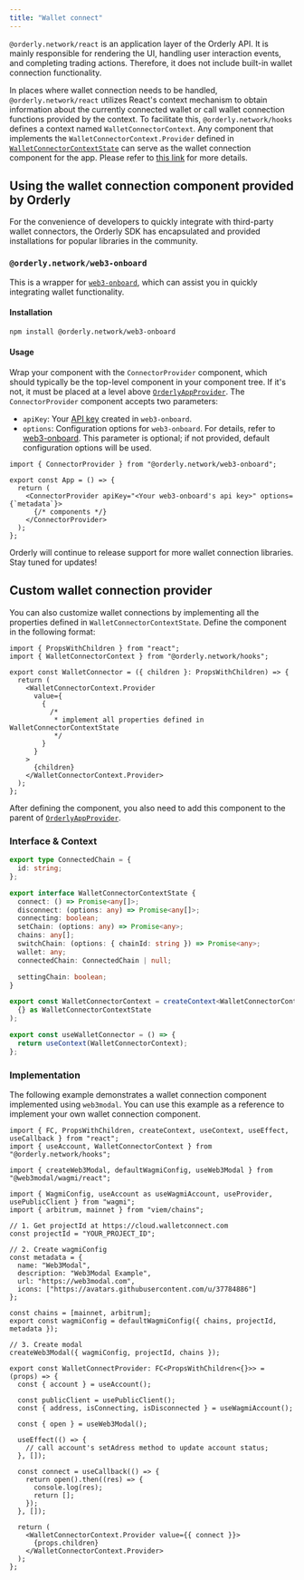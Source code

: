 ```yaml
---
title: "Wallet connect"
---
```


`@orderly.network/react` is an application layer of the Orderly API. It is mainly responsible for rendering the UI, handling user interaction events, and completing trading actions. Therefore, it does not include built-in wallet connection functionality.

In places where wallet connection needs to be handled, `@orderly.network/react` utilizes React's context mechanism to obtain information about the currently connected wallet or call wallet connection functions provided by the context. To facilitate this, `@orderly.network/hooks` defines a context named `WalletConnectorContext`. Any component that implements the `WalletConnectorContext.Provider` defined in [`WalletConnectorContextState`](/) can serve as the wallet connection component for the app. Please refer to [this link](#custom-wallet-connection-provider) for more details.

## Using the wallet connection component provided by Orderly

For the convenience of developers to quickly integrate with third-party wallet connectors, the Orderly SDK has encapsulated and provided installations for popular libraries in the community.

### `@orderly.network/web3-onboard`

This is a wrapper for [`web3-onboard`](https://onboard.blocknative.com/docs/modules/react), which can assist you in quickly integrating wallet functionality.

#### Installation

```bash
npm install @orderly.network/web3-onboard
```

#### Usage

Wrap your component with the `ConnectorProvider` component, which should typically be the top-level component in your component tree. If it's not, it must be placed at a level above [`OrderlyAppProvider`](/sdks/react/configuration#orderlyappprovider). The `ConnectorProvider` component accepts two parameters:

- `apiKey`: Your [API key](https://explorer.blocknative.com/account) created in `web3-onboard`.
- `options`: Configuration options for `web3-onboard`. For details, refer to [web3-onboard](https://onboard.blocknative.com/docs/modules/core#initialization). This parameter is optional; if not provided, default configuration options will be used.

```tsx
import { ConnectorProvider } from "@orderly.network/web3-onboard";

export const App = () => {
  return (
    <ConnectorProvider apiKey="<Your web3-onboard's api key>" options={`metadata`}>
      {/* components */}
    </ConnectorProvider>
  );
};
```

Orderly will continue to release support for more wallet connection libraries. Stay tuned for updates!

## Custom wallet connection provider

You can also customize wallet connections by implementing all the properties defined in `WalletConnectorContextState`. Define the component in the following format:

```tsx
import { PropsWithChildren } from "react";
import { WalletConnectorContext } from "@orderly.network/hooks";

export const WalletConnector = ({ children }: PropsWithChildren) => {
  return (
    <WalletConnectorContext.Provider
      value={
        {
          /*
           * implement all properties defined in WalletConnectorContextState
           */
        }
      }
    >
      {children}
    </WalletConnectorContext.Provider>
  );
};
```

After defining the component, you also need to add this component to the parent of [`OrderlyAppProvider`](/sdks/react/configuration#orderlyappprovider).

### Interface & Context

```typescript copy
export type ConnectedChain = {
  id: string;
};

export interface WalletConnectorContextState {
  connect: () => Promise<any[]>;
  disconnect: (options: any) => Promise<any[]>;
  connecting: boolean;
  setChain: (options: any) => Promise<any>;
  chains: any[];
  switchChain: (options: { chainId: string }) => Promise<any>;
  wallet: any;
  connectedChain: ConnectedChain | null;

  settingChain: boolean;
}

export const WalletConnectorContext = createContext<WalletConnectorContextState>(
  {} as WalletConnectorContextState
);

export const useWalletConnector = () => {
  return useContext(WalletConnectorContext);
};
```

### Implementation

The following example demonstrates a wallet connection component implemented using `web3modal`. You can use this example as a reference to implement your own wallet connection component.

```tsx
import { FC, PropsWithChildren, createContext, useContext, useEffect, useCallback } from "react";
import { useAccount, WalletConnectorContext } from "@orderly.network/hooks";

import { createWeb3Modal, defaultWagmiConfig, useWeb3Modal } from "@web3modal/wagmi/react";

import { WagmiConfig, useAccount as useWagmiAccount, useProvider, usePublicClient } from "wagmi";
import { arbitrum, mainnet } from "viem/chains";

// 1. Get projectId at https://cloud.walletconnect.com
const projectId = "YOUR_PROJECT_ID";

// 2. Create wagmiConfig
const metadata = {
  name: "Web3Modal",
  description: "Web3Modal Example",
  url: "https://web3modal.com",
  icons: ["https://avatars.githubusercontent.com/u/37784886"]
};

const chains = [mainnet, arbitrum];
export const wagmiConfig = defaultWagmiConfig({ chains, projectId, metadata });

// 3. Create modal
createWeb3Modal({ wagmiConfig, projectId, chains });

export const WalletConnectProvider: FC<PropsWithChildren<{}>> = (props) => {
  const { account } = useAccount();

  const publicClient = usePublicClient();
  const { address, isConnecting, isDisconnected } = useWagmiAccount();

  const { open } = useWeb3Modal();

  useEffect(() => {
    // call account's setAdress method to update account status;
  }, []);

  const connect = useCallback(() => {
    return open().then((res) => {
      console.log(res);
      return [];
    });
  }, []);

  return (
    <WalletConnectorContext.Provider value={{ connect }}>
      {props.children}
    </WalletConnectorContext.Provider>
  );
};
```
